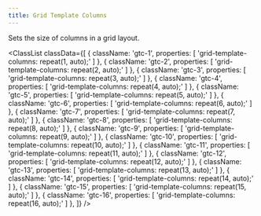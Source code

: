 ```yaml
---
title: Grid Template Columns
---
```



Sets the size of columns in a grid layout.

<ClassList
  classData={[
    {
      className: 'gtc-1',
      properties: [
        'grid-template-columns: repeat(1, auto);'
      ]
    },
    {
      className: 'gtc-2',
      properties: [
        'grid-template-columns: repeat(2, auto);'
      ]
    },
    {
      className: 'gtc-3',
      properties: [
        'grid-template-columns: repeat(3, auto);'
      ]
    },
    {
      className: 'gtc-4',
      properties: [
        'grid-template-columns: repeat(4, auto);'
      ]
    },
    {
      className: 'gtc-5',
      properties: [
        'grid-template-columns: repeat(5, auto);'
      ]
    },
    {
      className: 'gtc-6',
      properties: [
        'grid-template-columns: repeat(6, auto);'
      ]
    },
    {
      className: 'gtc-7',
      properties: [
        'grid-template-columns: repeat(7, auto);'
      ]
    },
    {
      className: 'gtc-8',
      properties: [
        'grid-template-columns: repeat(8, auto);'
      ]
    },
    {
      className: 'gtc-9',
      properties: [
        'grid-template-columns: repeat(9, auto);'
      ]
    },
    {
      className: 'gtc-10',
      properties: [
        'grid-template-columns: repeat(10, auto);'
      ]
    },
    {
      className: 'gtc-11',
      properties: [
        'grid-template-columns: repeat(11, auto);'
      ]
    },
    {
      className: 'gtc-12',
      properties: [
        'grid-template-columns: repeat(12, auto);'
      ]
    },
    {
      className: 'gtc-13',
      properties: [
        'grid-template-columns: repeat(13, auto);'
      ]
    },
    {
      className: 'gtc-14',
      properties: [
        'grid-template-columns: repeat(14, auto);'
      ]
    },
    {
      className: 'gtc-15',
      properties: [
        'grid-template-columns: repeat(15, auto);'
      ]
    },
    {
      className: 'gtc-16',
      properties: [
        'grid-template-columns: repeat(16, auto);'
      ]
    },
  ]}
/>
